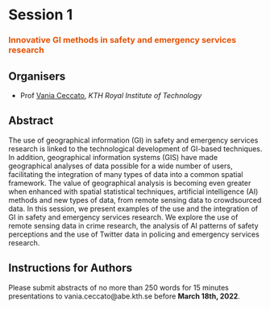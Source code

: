 # Session 1 {-}
### <span style="color:#E45201;">Innovative GI methods in safety and emergency services research </span> {-}

## Organisers {-}
- Prof [Vania Ceccato](https://www.kth.se/profile/vace?l=en), *KTH Royal Institute of Technology* 

## Abstract {-}
The use of geographical information (GI) in safety and emergency services research is linked to the technological development of GI-based techniques. In addition, geographical information systems (GIS) have made geographical analyses of data possible for a wide number of users, facilitating the integration of many types of data into a common spatial framework. The value of geographical analysis is becoming even greater when enhanced with spatial statistical techniques, artificial intelligence (AI) methods and new types of data, from remote sensing  data to crowdsourced data. In this session, we present examples of the use and the integration of GI in safety and emergency services research. We explore the use of remote sensing data in crime research, the analysis of AI patterns of safety perceptions and the use of Twitter data in policing and emergency services research. 

## Instructions for Authors {-}
Please submit abstracts of no more than 250 words for 15 minutes presentations to vania.ceccato@abe.kth.se before **March 18th, 2022**.
